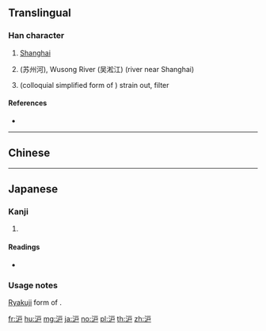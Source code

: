 {{also|滬|濾}}
==Translingual==

===Han character===
{{Han char|rn=85|rad=水|as=04|sn=7|four=|canj=EIS}}

# [[Shanghai]]
# {{w|Suzhou Creek}} (苏州河), Wusong River (吴淞江) (river near Shanghai)
# {{lb|ja|Japanese}} (colloquial simplified form of {{lang|ja|[[濾]]}}) strain out, filter

====References====
* {{Han ref|kx=0612.121|hdz=31572.060|uh=6CAA|ud=27818}}

----

==Chinese==
{{zh-see|滬}}

----

==Japanese==

===Kanji===
{{ja-kanji|grade=9|rs=水04}}

# {{defn|lang=ja|sort=水04}}

====Readings====
* {{ja-readings|on=[[りょ]] (ryo), [[ろ]] (ro)|kun=[[こす]] (kosu)}}

===Usage notes===
[[略字|Ryakuji]] form of {{lang|ja|[[濾]]}}.

[[fr:沪]]
[[hu:沪]]
[[mg:沪]]
[[ja:沪]]
[[no:沪]]
[[pl:沪]]
[[th:沪]]
[[zh:沪]]
